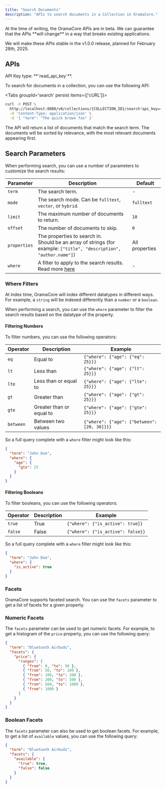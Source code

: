 ```yaml
---
title: "Search Documents"
description: "APIs to search documents in a Collection in OramaCore."
---
```


<Callout type='warn'>
At the time of writing, the OramaCore APIs are in beta. We can guarantee that the APIs **will change** in a way that breaks existing applications.

We will make these APIs stable in the v1.0.0 release, planned for February 28th, 2025.
</Callout>

## APIs

<Callout>
API Key type: **`read_api_key`**.
</Callout>

To search for documents in a collection, you can use the following API:

<Tabs groupId='search' persist items={['cURL']}>
```bash tab="cURL"
curl -X POST \
  http://localhost:8080/v0/collections/{COLLECTION_ID}/search?api_key=<read_api_key> \
  -H 'Content-Type: application/json' \
  -d '{ "term": "The quick brown fox" }'
```
</Tabs>

The API will return a list of documents that match the search term. The documents will be sorted by relevance, with the most relevant documents appearing first.

## Search Parameters

When performing search, you can use a number of parameters to customize the search results:

| Parameter | Description | Default |
| --- | --- | --- |
| `term` | The search term. | - |
| `mode` | The search mode. Can be `fulltext`, `vector`, or `hybrid`. | `fulltext` |
| `limit` | The maximum number of documents to return. | `10` |
| `offset` | The number of documents to skip. | `0` |
| `properties` | The properties to search in. <br />Should be an array of strings (for example: `["title", "description", "author.name"]`) | All properties |
| `where` | A filter to apply to the search results. Read more [here](#where-filters) | - |

### Where Filters

At index time, OramaCore will index different datatypes in different ways. For example, a `string` will be indexed differently than a `number` or a `boolean`.

When performing a search, you can use the `where` parameter to filter the search results based on the datatype of the property.

#### Filtering Numbers

To filter numbers, you can use the following operators:

| Operator | Description | Example |
| --- | --- | --- |
| `eq` | Equal to | `{"where": {"age": {"eq": 25}}}` |
| `lt` | Less than | `{"where": {"age": {"lt": 25}}}` |
| `lte` | Less than or equal to | `{"where": {"age": {"lte": 25}}}` |
| `gt` | Greater than | `{"where": {"age": {"gt": 25}}}` |
| `gte` | Greater than or equal to | `{"where": {"age": {"gte": 25}}}` |
| `between` | Between two values | `{"where": {"age": {"between": [20, 30]}}}` |

So a full query complete with a `where` filter might look like this:

```json
{
  "term": "John Doe",
  "where": {
    "age": {
      "gte": 25
    }
  }
}
```

#### Filtering Booleans

To filter booleans, you can use the following operators:

| Operator | Description | Example |
| --- | --- | --- |
| `true` | True | `{"where": {"is_active": true}}` |
| `false` | False | `{"where": {"is_active": false}}` |

So a full query complete with a `where` filter might look like this:

```json
{
  "term": "John Doe",
  "where": {
    "is_active": true
  }
}
```

### Facets

OramaCore supports faceted search. You can use the `facets` parameter to get a list of facets for a given property.

### Numeric Facets

The `facets` parameter can be used to get numeric facets. For example, to get a histogram of the `price` property, you can use the following query:

```json
{
  "term": "Bluetooth Airbuds",
  "facets": {
    "price": {
      "ranges": [
        { "from": 0, "to": 50 },
        { "from": 50, "to": 100 },
        { "from": 100, "to": 200 },
        { "from": 200, "to": 500 },
        { "from": 500, "to": 1000 },
        { "from": 1000 }
      ]
    }
  }
}
```

### Boolean Facets

The `facets` parameter can also be used to get boolean facets. For example, to get a list of `available` values, you can use the following query:

```json
{
  "term": "Bluetooth Airbuds",
  "facets": {
    "available": {
      "true": true,
      "false": false
    }
  }
}
```